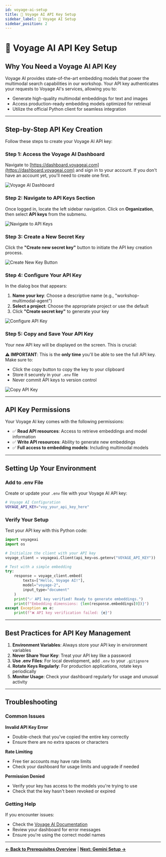 ```yaml
---
id: voyage-ai-setup
title: 🚀 Voyage AI API Key Setup
sidebar_label: 🚀 Voyage AI Setup
sidebar_position: 2
---
```


# 🚀 Voyage AI API Key Setup

## Why You Need a Voyage AI API Key

Voyage AI provides state-of-the-art embedding models that power the multimodal search capabilities in our workshop. Your API key authenticates your requests to Voyage AI's services, allowing you to:
- Generate high-quality multimodal embeddings for text and images
- Access production-ready embedding models optimized for retrieval
- Utilize the official Python client for seamless integration

---

## Step-by-Step API Key Creation

Follow these steps to create your Voyage AI API key:

### Step 1: Access the Voyage AI Dashboard

Navigate to [https://dashboard.voyageai.com](https://dashboard.voyageai.com) and sign in to your account. If you don't have an account yet, you'll need to create one first.

![Voyage AI Dashboard](/img/voyage-1.webp)

### Step 2: Navigate to API Keys Section

Once logged in, locate the left sidebar navigation. Click on **Organization**, then select **API keys** from the submenu.

![Navigate to API Keys](/img/voyage-2.png)

### Step 3: Create a New Secret Key

Click the **"Create new secret key"** button to initiate the API key creation process.

![Create New Key Button](/img/voyage-3.png)

### Step 4: Configure Your API Key

In the dialog box that appears:
1. **Name your key**: Choose a descriptive name (e.g., "workshop-multimodal-agent")
2. **Select a project**: Choose the appropriate project or use the default
3. Click **"Create secret key"** to generate your key

![Configure API Key](/img/voyage-4.png)

### Step 5: Copy and Save Your API Key

Your new API key will be displayed on the screen. This is crucial:

⚠️ **IMPORTANT**: This is the **only time** you'll be able to see the full API key. Make sure to:
- Click the copy button to copy the key to your clipboard
- Store it securely in your `.env` file
- Never commit API keys to version control

![Copy API Key](/img/voyage-6.png)

---

## API Key Permissions

Your Voyage AI key comes with the following permissions:
- ✅ **Read API resources**: Access to retrieve embeddings and model information
- ✅ **Write API resources**: Ability to generate new embeddings
- ✅ **Full access to embedding models**: Including multimodal models

---

## Setting Up Your Environment

### Add to .env File

Create or update your `.env` file with your Voyage AI API key:

```bash
# Voyage AI Configuration
VOYAGE_API_KEY="voy_your_api_key_here"
```

### Verify Your Setup

Test your API key with this Python code:

```python
import voyageai
import os

# Initialize the client with your API key
voyage_client = voyageai.Client(api_key=os.getenv("VOYAGE_API_KEY"))

# Test with a simple embedding
try:
    response = voyage_client.embed(
        texts=["Hello, Voyage AI!"],
        model="voyage-2",
        input_type="document"
    )
    print("✅ API key verified! Ready to generate embeddings.")
    print(f"Embedding dimensions: {len(response.embeddings[0])}")
except Exception as e:
    print(f"❌ API key verification failed: {e}")
```

---

## Best Practices for API Key Management

1. **Environment Variables**: Always store your API key in environment variables
2. **Never Share Your Key**: Treat your API key like a password
3. **Use .env Files**: For local development, add `.env` to your `.gitignore`
4. **Rotate Keys Regularly**: For production applications, rotate keys periodically
5. **Monitor Usage**: Check your dashboard regularly for usage and unusual activity

---

## Troubleshooting

### Common Issues

**Invalid API Key Error**
- Double-check that you've copied the entire key correctly
- Ensure there are no extra spaces or characters

**Rate Limiting**
- Free tier accounts may have rate limits
- Check your dashboard for usage limits and upgrade if needed

**Permission Denied**
- Verify your key has access to the models you're trying to use
- Check that the key hasn't been revoked or expired

### Getting Help

If you encounter issues:
- Check the [Voyage AI Documentation](https://docs.voyageai.com/)
- Review your dashboard for error messages
- Ensure you're using the correct model names

---

**[← Back to Prerequisites Overview](./prerequisites)** | **[Next: Gemini Setup →](./gemini-setup)**